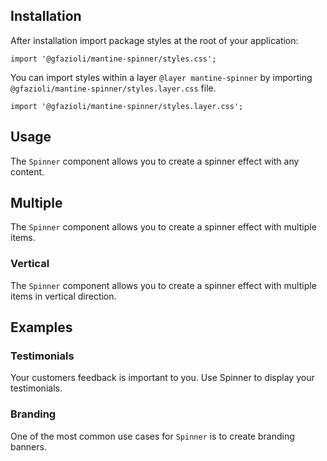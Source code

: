
## Installation

<InstallScript packages="@gfazioli/mantine-spinner" />

After installation import package styles at the root of your application:

```tsx
import '@gfazioli/mantine-spinner/styles.css';
```

You can import styles within a layer `@layer mantine-spinner` by importing `@gfazioli/mantine-spinner/styles.layer.css` file. 

```tsx
import '@gfazioli/mantine-spinner/styles.layer.css';
```



## Usage

The `Spinner` component allows you to create a spinner effect with any content.


<Demo data={demos.configurator} />

## Multiple

The `Spinner` component allows you to create a spinner effect with multiple items.

<Demo data={demos.multiple} />

### Vertical

The `Spinner` component allows you to create a spinner effect with multiple items in vertical direction.

<Demo data={demos.multipleVertical} />

## Examples

### Testimonials

Your customers feedback is important to you. Use Spinner to display your testimonials.

<Demo data={demos.feedbacks} />

### Branding

One of the most common use cases for `Spinner` is to create branding banners.

<Demo data={demos.example} />


